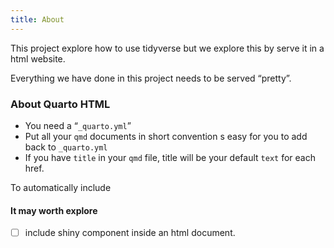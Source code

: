 ```yaml
---
title: About
---
```



This project explore how to use tidyverse but we explore this by serve it in a html website. 

Everything we have done in this project needs to be served "pretty".

### About Quarto HTML

- You need a "`_quarto.yml`"
- Put all your `qmd` documents in short convention s easy for you to add back to `_quarto.yml`
- If you have `title` in your `qmd` file, title will be your default `text` for each href.

To automatically include 

#### It may worth explore
 - [ ] include shiny component inside an html document.